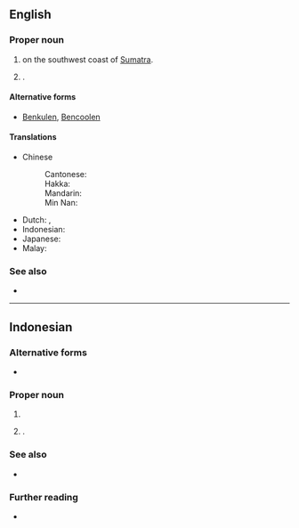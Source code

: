 ==English==
{{wp}}

===Proper noun===
{{en-proper noun}}

# {{place|en|province|c/Indonesia}} on the southwest coast of [[Sumatra]].
# {{place|en|city/capital|p:suf/Bengkulu|c/Indonesia}}.

====Alternative forms====
* [[Benkulen]], [[Bencoolen]] {{q|dated}}

====Translations====
{{trans-top|province of Indonesia}}
* Chinese
*: Cantonese: {{t|yue|明古魯|tr=ming4 gu2 lou5}}
*: Hakka: {{t|hak|明古魯|tr=mìn-kú-lû}}
*: Mandarin: {{t+|cmn|明古魯|tr=Mínggǔlǔ}}
*: Min Nan: {{t|nan|明古魯|tr=Bêng-kó͘-ló͘}}
{{trans-mid}}
* Dutch: {{t|nl|Bengkulu}}, {{t|nl|Benkoelen}} {{q|historical}}
* Indonesian: {{t+|id|Bengkulu}}
* Japanese: {{t|ja|ブンクル|tr=Bunkuru}}
* Malay: {{t|ms|Bangkahulu}}
{{trans-bottom}}

===See also===
* {{list:provinces of Indonesia/en}}

----
==Indonesian==

===Alternative forms===
* {{alter|id|Bengkoeloe}} {{q|obsolete}}

===Proper noun===
{{id-proper noun|head=Bêngkulu}}

# {{place|id|province|c/Indonesia|t=Bengkulu}}
# {{place|id|city/capital|p:suf/Bengkulu|c/Indonesia|t=Bengkulu}}.

===See also===
* {{list:provinces of Indonesia/id}}

===Further reading===
* {{pedia|lang=id}}